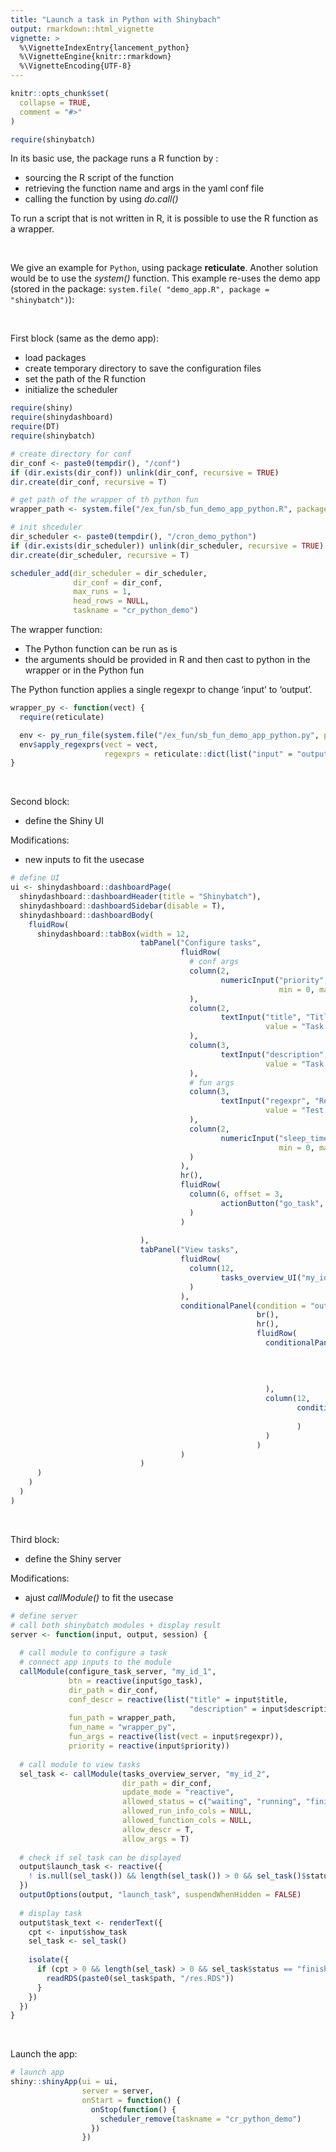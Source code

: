 ```yaml
---
title: "Launch a task in Python with Shinybach"
output: rmarkdown::html_vignette
vignette: >
  %\VignetteIndexEntry{lancement_python}
  %\VignetteEngine{knitr::rmarkdown}
  %\VignetteEncoding{UTF-8}
---
```


```r
knitr::opts_chunk$set(
  collapse = TRUE,
  comment = "#>"
)
```

```r
require(shinybatch)
```

In its basic use, the package runs a R function by :  

- sourcing the R script of the function
- retrieving the function name and args in the yaml conf file
- calling the function by using *do.call()* 


To run a script that is not written in R, it is possible to use the R function as a wrapper.  

<br>

We give an example for ``Python``, using package **reticulate**. Another solution would be to use the *system()* function. 
This example re-uses the demo app (stored in the package: ``system.file( "demo_app.R", package = "shinybatch")``):  

<br>

First block (same as the demo app):  

- load packages
- create temporary directory to save the configuration files
- set the path of the R function
- initialize the scheduler  

```r
require(shiny)
require(shinydashboard)
require(DT)
require(shinybatch)

# create directory for conf
dir_conf <- paste0(tempdir(), "/conf")
if (dir.exists(dir_conf)) unlink(dir_conf, recursive = TRUE)
dir.create(dir_conf, recursive = T)

# get path of the wrapper of th python fun
wrapper_path <- system.file("/ex_fun/sb_fun_demo_app_python.R", package = "shinybatch")

# init shceduler
dir_scheduler <- paste0(tempdir(), "/cron_demo_python")
if (dir.exists(dir_scheduler)) unlink(dir_scheduler, recursive = TRUE)
dir.create(dir_scheduler, recursive = T)

scheduler_add(dir_scheduler = dir_scheduler,
              dir_conf = dir_conf,
              max_runs = 1,
              head_rows = NULL,
              taskname = "cr_python_demo")
```


The wrapper function:  

- The Python function can be run as is
- the arguments should be provided in R and then cast to python in the wrapper or in the Python fun  

The Python function applies a single regexpr to change 'input' to 'output'.
```r
wrapper_py <- function(vect) {
  require(reticulate)

  env <- py_run_file(system.file("/ex_fun/sb_fun_demo_app_python.py", package = "shinybatch")) ;
  env$apply_regexprs(vect = vect,
                     regexprs = reticulate::dict(list("input" = "output")))
}
```

<br>

Second block:  

- define the Shiny UI  

Modifications:  

- new inputs to fit the usecase  
```r
# define UI
ui <- shinydashboard::dashboardPage(
  shinydashboard::dashboardHeader(title = "Shinybatch"),
  shinydashboard::dashboardSidebar(disable = T),
  shinydashboard::dashboardBody(
    fluidRow(
      shinydashboard::tabBox(width = 12,
                             tabPanel("Configure tasks",
                                      fluidRow(
                                        # conf args
                                        column(2,
                                               numericInput("priority", "Priority",
                                                            min = 0, max = 10, value = 1, step = 1)
                                        ),
                                        column(2,
                                               textInput("title", "Title", 
                                                         value = "Task title", width = "100%")
                                        ),
                                        column(3,
                                               textInput("description", "Description", 
                                                         value = "Task description", width = "100%")
                                        ),
                                        # fun args
                                        column(3,
                                               textInput("regexpr", "Regular expression", 
                                                         value = "Test input", width = "100%")
                                        ),
                                        column(2,
                                               numericInput("sleep_time", "Sleep time (s)",
                                                            min = 0, max = 30, value = 0, step = 1)
                                        )
                                      ),
                                      hr(),
                                      fluidRow(
                                        column(6, offset = 3,
                                               actionButton("go_task", "Configure the task", width = "100%")
                                        ) 
                                      )
                                      
                             ),
                             tabPanel("View tasks",
                                      fluidRow(
                                        column(12,
                                               tasks_overview_UI("my_id_2")
                                        )
                                      ),
                                      conditionalPanel(condition = "output.launch_task",
                                                       br(),
                                                       hr(),
                                                       fluidRow(
                                                         conditionalPanel(condition = "output.launch_task",
                                                                          column(12,
                                                                                 div(actionButton("show_task", "Display task result", width = "40%"),
                                                                                     align = "center")
                                                                          ) 
                                                         ),
                                                         column(12,
                                                                conditionalPanel(condition = "input.show_task > 0",
                                                                                 textOutput("task_text")                                 
                                                                )
                                                         )
                                                       )
                                      )
                             )
      )               
    )
  )
)
```

<br>

Third block:  

- define the Shiny server  
  
Modifications:  

- ajust *callModule()* to fit the usecase  
```r
# define server 
# call both shinybatch modules + display result
server <- function(input, output, session) {
  
  # call module to configure a task
  # connect app inputs to the module
  callModule(configure_task_server, "my_id_1",
             btn = reactive(input$go_task),
             dir_path = dir_conf,
             conf_descr = reactive(list("title" = input$title,
                                        "description" = input$description)),
             fun_path = wrapper_path,
             fun_name = "wrapper_py",
             fun_args = reactive(list(vect = input$regexpr)),
             priority = reactive(input$priority))
  
  # call module to view tasks
  sel_task <- callModule(tasks_overview_server, "my_id_2",
                         dir_path = dir_conf,
                         update_mode = "reactive",
                         allowed_status = c("waiting", "running", "finished", "error"),
                         allowed_run_info_cols = NULL,
                         allowed_function_cols = NULL,
                         allow_descr = T,
                         allow_args = T)
  
  # check if sel_task can be displayed
  output$launch_task <- reactive({
    ! is.null(sel_task()) && length(sel_task()) > 0 && sel_task()$status == "finished"
  })
  outputOptions(output, "launch_task", suspendWhenHidden = FALSE)
  
  # display task
  output$task_text <- renderText({
    cpt <- input$show_task
    sel_task <- sel_task()
    
    isolate({
      if (cpt > 0 && length(sel_task) > 0 && sel_task$status == "finished") {
        readRDS(paste0(sel_task$path, "/res.RDS"))
      }
    })
  })
}
```

<br>

Launch the app:  
```r
# launch app
shiny::shinyApp(ui = ui,
                server = server,
                onStart = function() {
                  onStop(function() {
                    scheduler_remove(taskname = "cr_python_demo")
                  })
                })
```